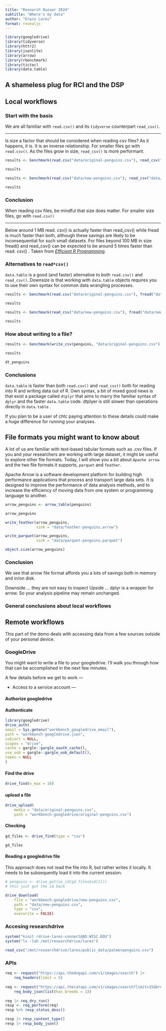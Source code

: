 ```yaml
---
title: "Research Bazaar 2024"
subtitle: "Where's my data"
author: "Erwin Lares"
format: revealjs
---
```



```r
library(googledrive)
library(tidyverse)
library(httr2)
library(jsonlite)
library(arrow)
library(rbenchmark)
library(tictoc)
library(data.table)
```

## A shameless plug for RCI and the DSP

## Local workflows 

### Start with the basis 

We are all familiar with `read.csv()` and its `tidyverse` counterpart `read_csv()`.  

---

Is size a factor that should be considered when reading csv files? As it happens, it is. It is an inverse relationship. For smaller files go with `read.csv()`. As the files grow in size, `read_csv()` is more performant.



```r
results <- benchmark(read.csv("data/original-penguins.csv"), read_csv("data/original-penguins.csv"), replications = 10)

results
```


```r
results <- benchmark(read.csv("data/new-penguins.csv"), read_csv("data/new-penguins.csv"), replications = 10)

results
```

### Conclusion 

When reading csv files, be mindful that size does matter. For smaller size files, go with `read.csv()`


--- 

Below around 1 MB read. csv() is actually faster than read_csv() while fread is much faster than both, although these savings are likely to be inconsequential for such small datasets. For files beyond 100 MB in size fread() and read_csv() can be expected to be around 5 times faster than read. csv() . Taken from [_Efficient R Programming_](https://bookdown.org/csgillespie/efficientR/).

### Alternatives to `read*csv()`

`data.table` is a good (and faster) alternative to both `read.csv()` and `read_csv()`. Downsize is that working with `data.table` objects requires you to use their own syntax for common data wrangling processes. 


```r
results <- benchmark(read.csv("data/original-penguins.csv"), fread("data/original-penguins.csv"), replications = 10)

results
```

```r
results <- benchmark(read_csv("data/new-penguins.csv"), fread("data/new-penguins.csv"), replications = 10)

results
```

### How about writing to a file? 

```r
results <- benchmark(write_csv(penguins, "data/original-penguins.csv"), fwrite(penguins, "data/dt-penguins.csv"), replications = 10)

results

dt_penguins
```

### Conclusions

`data.table` is faster than both `read.csv()` and `read_csv()` both for reading into R and writing data out of R. Own syntax, a bit of mixed good news is that exist a package called `dtplyr` that aims to marry the familiar syntax of `dplyr` and the faster `data.table` code. dtplyer is still slower than operations directly in `data.table` . 

If you plan to be a user of chtc paying attention to these details could make a huge difference for running your analyses. 

## File formats you might want to know about 

A lot of us are familiar with text-based tabular formats such as .csv files. If you and your researchers are working with large dataset, it might be useful to explore other file formats. Today, I will show you a bit about `Apache arrow` and the two file formats it supports, `parquet` and `feather`. 

Apache Arrow is a software development platform for building high performance applications that process and transport large data sets. It is designed to improve the performance of data analysis methods, and to increase the efficiency of moving data from one system or programming language to another.

```r
arrow_penguins <- arrow_table(penguins)

arrow_penguins

write_feather(arrow_penguins, 
              sink = "data/feather-penguins.arrow")

write_parquet(arrow_penguins, 
              sink = "data/parquet-penguins.parquet")

object.size(arrow_penguins)

```
### Conclusion 

We see that arrow file format affords you a lots of savings both in memory and in/on disk. 

Downside ... they are not easy to inspect
Upside ... dplyr is a wrapper for arrow. So your analysis pipeline may remain unchanged. 

### General conclusions about local workflows


## Remote workflows

This part of the demo deals with accessing data from a few sources outside of your personal device.

### GoogleDrive 

You might want to write a file to your googledrive. I'll walk you through how that can be accomplished in the next few minutes. 

A few details before we get to work — [](https://kb.wisc.edu/googleapps/page.php?id=124766)

- Access to a service account — [](https://console.cloud.google.com)

#### Authorize googledrive 

#### Authenticate 

```r

library(googledrive)
drive_auth(
email = Sys.getenv("workbench_googledrive_email"),
path = "workbench-googledrive.json",
subject = NULL,
scopes = "drive",
cache = gargle::gargle_oauth_cache(),
use_oob = gargle::gargle_oob_default(),
token = NULL
)


```

#### Find the drive 

```r
drive_find(n_max = 10)

```

#### upload a file 

```r

drive_upload(
    media = "data/original-penguins.csv",
    path = "workbench-googledrive/original-penguins.csv")

```

#### Checking 

```r
gd_files <- drive_find(type = "csv")

gd_files
```

#### Reading a googledrive file

This approach does not read the file into R, but rather writes it locally. It needs to be subsequently load it into the current session.  

```r
# penguins <- drive_get(as_id(gd_files$id[1]))
# this just got the id back 

drive_download(
    file = "workbench-googledrive/new-penguins.csv",
    path = "data/new-penguins.csv",
    type = "csv", 
    overwrite = FALSE)

```

### Accesing researchdrive 

```r
system("kinit rdrive-lares-connect@AD.WISC.EDU")
system("ls -lah /mnt/researchdrive/lares")

read_csv("/mnt/researchdrive/lares/public_data/palmerpenguins.csv")
```


### APIs 

```r
req <- request("https://api.thedogapi.com/v1/images/search") |> 
    req_headers(limit = 5)
  
req <- request("https://api.thecatapi.com/v1/images/search?limit=15&breed_ids=beng&api_key=live_nD5vkT9N6L4PXnK0gs1sFETKWcSAnso9YkH6iYPMfsZpK2mVStNEYxX3tIGzgfdL") |> 
    req_body_json(list(has_breeds = 1))
            
req |> req_dry_run()
resp <- req_perform(req)
resp %>% resp_status_desc()

resp |> resp_content_type()
resp |> resp_body_json()
```

